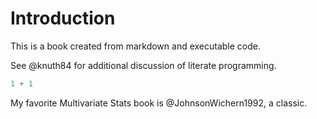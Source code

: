 # Introduction

This is a book created from markdown and executable code.

See @knuth84 for additional discussion of literate programming.

```r
1 + 1
```


My favorite Multivariate Stats book is @JohnsonWichern1992, a classic.